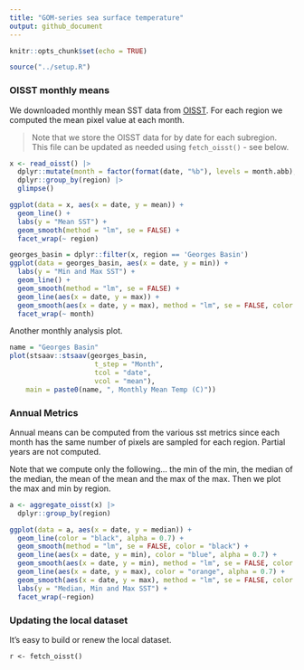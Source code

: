 ```yaml
---
title: "GOM-series sea surface temperature"
output: github_document
---
```


```r
knitr::opts_chunk$set(echo = TRUE)
```

```r
source("../setup.R")
```

### OISST monthly means

We downloaded monthly mean SST data from [OISST](https://psl.noaa.gov/data/gridded/data.noaa.oisst.v2.highres.html).  For each region we computed the mean pixel value at each month.

> Note that we store the OISST data for by date for each subregion.  This file can be updated as needed using `fetch_oisst()` - see below.

```r
x <- read_oisst() |> 
  dplyr::mutate(month = factor(format(date, "%b"), levels = month.abb), .after = 1) |>
  dplyr::group_by(region) |>
  glimpse()
```

```r
ggplot(data = x, aes(x = date, y = mean)) +
  geom_line() + 
  labs(y = "Mean SST") + 
  geom_smooth(method = "lm", se = FALSE) +
  facet_wrap(~ region)
```

```r
georges_basin = dplyr::filter(x, region == 'Georges Basin')
ggplot(data = georges_basin, aes(x = date, y = min)) +
  labs(y = "Min and Max SST") + 
  geom_line() + 
  geom_smooth(method = "lm", se = FALSE) +
  geom_line(aes(x = date, y = max)) + 
  geom_smooth(aes(x = date, y = max), method = "lm", se = FALSE, color = "orange") +
  facet_wrap(~ month)
```

Another monthly analysis plot.

```r
name = "Georges Basin"
plot(stsaav::stsaav(georges_basin,
                     t_step = "Month",
                     tcol = "date",
                     vcol = "mean"),
    main = paste0(name, ", Monthly Mean Temp (C)"))
```


### Annual Metrics

Annual means can be computed from the various sst metrics since each month has the same number of pixels are sampled for each region. Partial years are not computed.

Note that we compute only the following... the min of the min, the median of the median, the mean of the mean and the max of the max.  Then we plot the max and min by region.

```r
a <- aggregate_oisst(x) |>
  dplyr::group_by(region)

ggplot(data = a, aes(x = date, y = median)) + 
  geom_line(color = "black", alpha = 0.7) +
  geom_smooth(method = "lm", se = FALSE, color = "black") +
  geom_line(aes(x = date, y = min), color = "blue", alpha = 0.7) +
  geom_smooth(aes(x = date, y = min), method = "lm", se = FALSE, color = "blue") +
  geom_line(aes(x = date, y = max), color = "orange", alpha = 0.7) + 
  geom_smooth(aes(x = date, y = max), method = "lm", se = FALSE, color = "orange") + 
  labs(y = "Median, Min and Max SST") + 
  facet_wrap(~region)
```


### Updating the local dataset

It's easy to build or renew the local dataset.

```
r <- fetch_oisst()
```